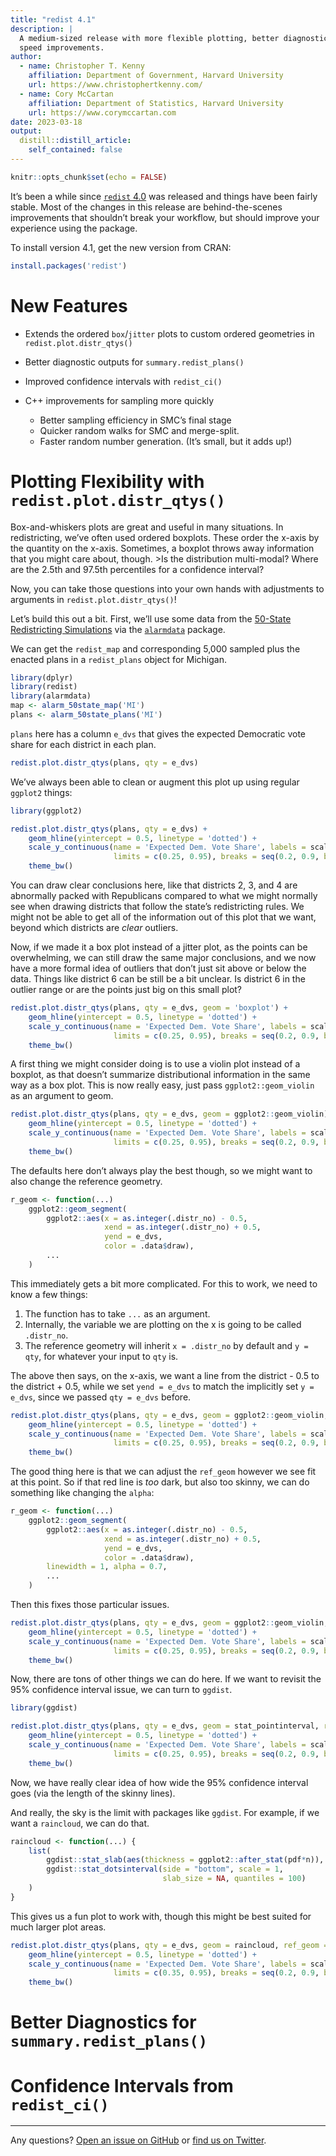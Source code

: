 ```yaml
---
title: "redist 4.1"
description: |
  A medium-sized release with more flexible plotting, better diagnostics, and
  speed improvements.
author:
  - name: Christopher T. Kenny
    affiliation: Department of Government, Harvard University 
    url: https://www.christophertkenny.com/
  - name: Cory McCartan
    affiliation: Department of Statistics, Harvard University
    url: https://www.corymccartan.com
date: 2023-03-18
output:
  distill::distill_article:
    self_contained: false
---
```



```r
knitr::opts_chunk$set(echo = FALSE)
```


It's been a while since [`redist` 4.0](https://alarm-redist.org/posts/2022-06-20-redist-40/) was released and things have been fairly stable. Most of the changes in this release are behind-the-scenes improvements that shouldn't break your workflow, but should improve your experience using the package.

To install version 4.1, get the new version from CRAN:

```r
install.packages('redist')
```

# New Features

- Extends the ordered `box`/`jitter` plots to custom ordered geometries in `redist.plot.distr_qtys()`

- Better diagnostic outputs for `summary.redist_plans()`

- Improved confidence intervals with `redist_ci()`

- C++ improvements for sampling more quickly
    - Better sampling efficiency in SMC's final stage
    - Quicker random walks for SMC and merge-split.
    - Faster random number generation. (It's small, but it adds up!)

# Plotting Flexibility with `redist.plot.distr_qtys()`

Box-and-whiskers plots are great and useful in many situations. In redistricting, we've often used ordered boxplots. These order the x-axis by the quantity on the x-axis. Sometimes, a boxplot throws away information that you might care about, though. 
>Is the distribution multi-modal? Where are the 2.5th and 97.5th percentiles for a confidence interval? 

Now, you can take those questions into your own hands with adjustments to arguments in `redist.plot.distr_qtys()`!

Let's build this out a bit. First, we'll use some data from the [50-State Redistricting Simulations](https://alarm-redist.org/posts/2022-11-01-50statessimulations/) via the [`alarmdata`](https://alarm-redist.org/alarmdata/) package.

We can get the `redist_map` and corresponding 5,000 sampled plus the enacted plans in a `redist_plans` object for Michigan.  

```r
library(dplyr)
library(redist)
library(alarmdata)
map <- alarm_50state_map('MI')
plans <- alarm_50state_plans('MI')
```

`plans` here has a column `e_dvs` that gives the expected Democratic vote share for each district in each plan.
```r
redist.plot.distr_qtys(plans, qty = e_dvs)
```

We've always been able to clean or augment this plot up using regular `ggplot2` things:
```r
library(ggplot2)

redist.plot.distr_qtys(plans, qty = e_dvs) + 
    geom_hline(yintercept = 0.5, linetype = 'dotted') + 
    scale_y_continuous(name = 'Expected Dem. Vote Share', labels = scales::label_percent(), 
                       limits = c(0.25, 0.95), breaks = seq(0.2, 0.9, by = 0.1)) +
    theme_bw()
```
You can draw clear conclusions here, like that districts 2, 3, and 4 are abnormally packed with Republicans compared to what we might normally see when drawing districts that follow the state's redistricting rules. We might not be able to get all of the information out of this plot that we want, beyond which districts are _clear_ outliers.

Now, if we made it a box plot instead of a jitter plot, as the points can be overwhelming, we can still draw the same major conclusions, and we now have a more formal idea of outliers that don't just sit above or below the data. Things like district 6 can be still be a bit unclear. Is district 6 in the outlier range or are the points just big on this small plot? 

```r
redist.plot.distr_qtys(plans, qty = e_dvs, geom = 'boxplot') + 
    geom_hline(yintercept = 0.5, linetype = 'dotted') + 
    scale_y_continuous(name = 'Expected Dem. Vote Share', labels = scales::label_percent(), 
                       limits = c(0.25, 0.95), breaks = seq(0.2, 0.9, by = 0.1)) +
    theme_bw()
```

A first thing we might consider doing is to use a violin plot instead of a boxplot, as that doesn't summarize distributional information in the same way as a box plot. This is now really easy, just pass `ggplot2::geom_violin` as an argument to geom.

```r
redist.plot.distr_qtys(plans, qty = e_dvs, geom = ggplot2::geom_violin) + 
    geom_hline(yintercept = 0.5, linetype = 'dotted') + 
    scale_y_continuous(name = 'Expected Dem. Vote Share', labels = scales::label_percent(), 
                       limits = c(0.25, 0.95), breaks = seq(0.2, 0.9, by = 0.1)) +
    theme_bw()
```
The defaults here don't always play the best though, so we might want to also change the reference geometry.

```r
r_geom <- function(...) 
    ggplot2::geom_segment(
        ggplot2::aes(x = as.integer(.distr_no) - 0.5,
                     xend = as.integer(.distr_no) + 0.5,
                     yend = e_dvs,
                     color = .data$draw),
        ...
    )
```

This immediately gets a bit more complicated. For this to work, we need to know a few things:

1. The function has to take `...` as an argument. 
2. Internally, the variable we are plotting on the x is going to be called `.distr_no`.
3. The reference geometry will inherit `x = .distr_no` by default and `y = qty`, for whatever your input to `qty` is.

The above then says, on the x-axis, we want a line from the district - 0.5 to the district + 0.5, while we set `yend = e_dvs` to match the implicitly set `y = e_dvs`, since we passed `qty = e_dvs` before.

```r
redist.plot.distr_qtys(plans, qty = e_dvs, geom = ggplot2::geom_violin, ref_geom = r_geom) + 
    geom_hline(yintercept = 0.5, linetype = 'dotted') + 
    scale_y_continuous(name = 'Expected Dem. Vote Share', labels = scales::label_percent(), 
                       limits = c(0.25, 0.95), breaks = seq(0.2, 0.9, by = 0.1)) +
    theme_bw()
```

The good thing here is that we can adjust the `ref_geom` however we see fit at this point. So if that red line is _too_ dark, but also too skinny, we can do something like changing the `alpha`:

```r
r_geom <- function(...) 
    ggplot2::geom_segment(
        ggplot2::aes(x = as.integer(.distr_no) - 0.5,
                     xend = as.integer(.distr_no) + 0.5,
                     yend = e_dvs,
                     color = .data$draw),
        linewidth = 1, alpha = 0.7,
        ...
    )
```

Then this fixes those particular issues.

```r
redist.plot.distr_qtys(plans, qty = e_dvs, geom = ggplot2::geom_violin, ref_geom = r_geom) + 
    geom_hline(yintercept = 0.5, linetype = 'dotted') + 
    scale_y_continuous(name = 'Expected Dem. Vote Share', labels = scales::label_percent(), 
                       limits = c(0.25, 0.95), breaks = seq(0.2, 0.9, by = 0.1)) +
    theme_bw()
```


Now, there are tons of other things we can do here. If we want to revisit the 95% confidence interval issue, we can turn to `ggdist`.

```r
library(ggdist)

redist.plot.distr_qtys(plans, qty = e_dvs, geom = stat_pointinterval, ref_geom = r_geom) + 
    geom_hline(yintercept = 0.5, linetype = 'dotted') + 
    scale_y_continuous(name = 'Expected Dem. Vote Share', labels = scales::label_percent(), 
                       limits = c(0.25, 0.95), breaks = seq(0.2, 0.9, by = 0.1)) +
    theme_bw()
```

Now, we have really clear idea of how wide the 95% confidence interval goes (via the length of the skinny lines).


And really, the sky is the limit with packages like `ggdist`. For example, if we want a `raincloud`, we can do that.

```r
raincloud <- function(...) {
    list(
        ggdist::stat_slab(aes(thickness = ggplot2::after_stat(pdf*n)), scale = 1),
        ggdist::stat_dotsinterval(side = "bottom", scale = 1,
                                  slab_size = NA, quantiles = 100)
    )
}
```

This gives us a fun plot to work with, though this might be best suited for much larger plot areas.

```r
redist.plot.distr_qtys(plans, qty = e_dvs, geom = raincloud, ref_geom = r_geom) + 
    geom_hline(yintercept = 0.5, linetype = 'dotted') + 
    scale_y_continuous(name = 'Expected Dem. Vote Share', labels = scales::label_percent(), 
                       limits = c(0.35, 0.95), breaks = seq(0.2, 0.9, by = 0.1)) +
    theme_bw()
```

# Better Diagnostics for `summary.redist_plans()`

# Confidence Intervals from `redist_ci()`


----

Any questions? [Open an issue on GitHub](https://github.com/alarm-redist/redist/issues) or [find us on Twitter](https://twitter.com/alarm_redist).
